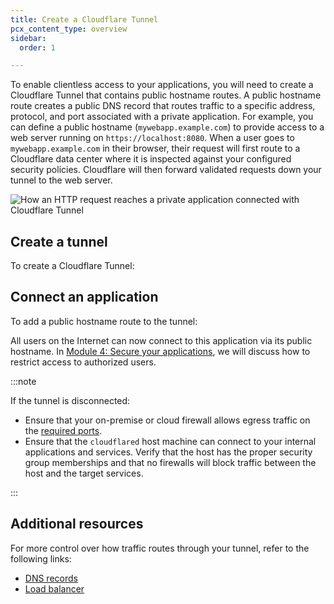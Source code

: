 ```yaml
---
title: Create a Cloudflare Tunnel
pcx_content_type: overview
sidebar:
  order: 1

---
```



To enable clientless access to your applications, you will need to create a Cloudflare Tunnel that contains public hostname routes. A public hostname route creates a public DNS record that routes traffic to a specific address, protocol, and port associated with a private application. For example, you can define a public hostname (`mywebapp.example.com`) to provide access to a web server running on `https://localhost:8080`. When a user goes to `mywebapp.example.com` in their browser, their request will first route to a Cloudflare data center where it is inspected against your configured security policies. Cloudflare will then forward validated requests down your tunnel to the web server.

![How an HTTP request reaches a private application connected with Cloudflare Tunnel](~/assets/images/cloudflare-one/connections/connect-apps/handshake.jpg)

## Create a tunnel

To create a Cloudflare Tunnel:

<Render file="tunnel/create-tunnel" product="cloudflare-one" />

## Connect an application

To add a public hostname route to the tunnel:

<Render file="tunnel/add-public-hostname" product="cloudflare-one" />

All users on the Internet can now connect to this application via its public hostname. In [Module 4: Secure your applications](/learning-paths/zero-trust-web-access/access-application/), we will discuss how to restrict access to authorized users.

:::note

If the tunnel is disconnected:

* Ensure that your on-premise or cloud firewall allows egress traffic on the [required ports](/cloudflare-one/connections/connect-networks/configure-tunnels/tunnel-with-firewall/#required-for-tunnel-operation).
* Ensure that the `cloudflared` host machine can connect to your internal applications and services. Verify that the host has the proper security group memberships and that no firewalls will block traffic between the host and the target services.


:::

## Additional resources

For more control over how traffic routes through your tunnel, refer to the following links:

* [DNS records](/cloudflare-one/connections/connect-networks/routing-to-tunnel/dns/)
* [Load balancer](/cloudflare-one/connections/connect-networks/routing-to-tunnel/lb/)
